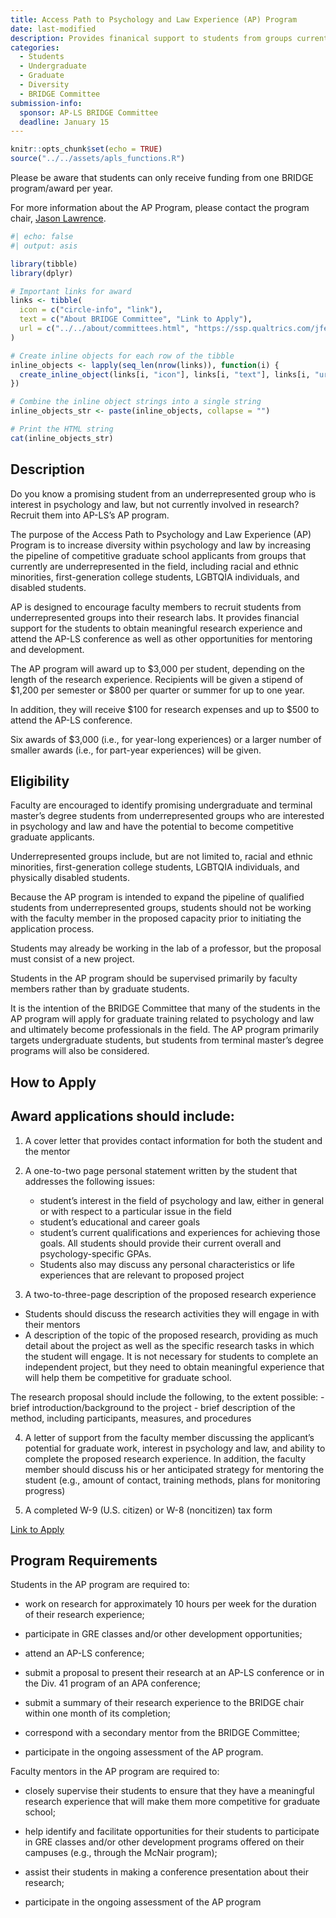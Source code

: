 ```yaml
---
title: Access Path to Psychology and Law Experience (AP) Program
date: last-modified
description: Provides finanical support to students from groups currently underrepresented in the field of psychology and law. 
categories: 
  - Students
  - Undergraduate
  - Graduate
  - Diversity
  - BRIDGE Committee
submission-info:
  sponsor: AP-LS BRIDGE Committee
  deadline: January 15
---
```


```r
knitr::opts_chunk$set(echo = TRUE)
source("../../assets/apls_functions.R")
```

::: vspace
:::

::: callout-note
Please be aware that students can only receive funding from one BRIDGE program/award per year.

For more information about the AP Program, please contact the program chair, [Jason Lawrence](mailto:jason.lawrence@dmh.mo.gov).
```r
#| echo: false
#| output: asis

library(tibble)
library(dplyr)

# Important links for award
links <- tibble(
  icon = c("circle-info", "link"),
  text = c("About BRIDGE Committee", "Link to Apply"),
  url = c("../../about/committees.html", "https://ssp.qualtrics.com/jfe/form/SV_ePbaazCXWwNreZ0")
)

# Create inline objects for each row of the tibble
inline_objects <- lapply(seq_len(nrow(links)), function(i) {
  create_inline_object(links[i, "icon"], links[i, "text"], links[i, "url"])
})

# Combine the inline object strings into a single string
inline_objects_str <- paste(inline_objects, collapse = "")

# Print the HTML string
cat(inline_objects_str)
```
:::

::: vspace
:::

::: panel-tabset
## Description

Do you know a promising student from an underrepresented group who is interest in psychology and law, but not currently involved in research? Recruit them into AP-LS's AP program.

The purpose of the Access Path to Psychology and Law Experience (AP) Program is to increase diversity within psychology and law by increasing the pipeline of competitive graduate school applicants from groups that currently are underrepresented in the field, including racial and ethnic minorities, first-generation college students, LGBTQIA individuals, and disabled students. 

AP is designed to encourage faculty members to recruit students from underrepresented groups into their research labs. It provides financial support for the students to obtain meaningful research experience and attend the AP-LS conference as well as other opportunities for mentoring and development. 

:::{.callout-note}
The AP program will award up to $3,000 per student, depending on the length of the research experience. Recipients will be given a stipend of $1,200 per semester or $800 per quarter or summer for up to one year. 

In addition, they will receive $100 for research expenses and up to $500 to attend the AP-LS conference. 

Six awards of $3,000 (i.e., for year-long experiences) or a larger number of smaller awards (i.e., for part-year experiences) will be given.
:::

## Eligibility

Faculty are encouraged to identify promising undergraduate and terminal master's degree students from underrepresented groups who are interested in psychology and law and have the potential to become competitive graduate applicants. 

Underrepresented groups include, but are not limited to, racial and ethnic minorities, first-generation college students, LGBTQIA individuals, and physically disabled students. 

Because the AP program is intended to expand the pipeline of qualified students from underrepresented groups, students should not be working with the faculty member in the proposed capacity prior to initiating the application process.

Students may already be working in the lab of a professor, but the proposal must consist of a new project.

Students in the AP program should be supervised primarily by faculty members rather than by graduate students.


:::{.callout-note}
It is the intention of the BRIDGE Committee that many of the students in the AP program will apply for graduate training related to psychology and law and ultimately become professionals in the field. The AP program primarily targets undergraduate students, but students from terminal master’s degree programs will also be considered.
:::

## How to Apply

:::{.callout-tip} 
## Award applications should include:

1.  A cover letter that provides contact information for both the student and the mentor

2. A one-to-two page personal statement written by the student that addresses the following issues:
    -   student's interest in the field of psychology and law, either in general or with respect to a particular issue in the field
    -   student's educational and career goals
    -   student's current qualifications and experiences for achieving those goals. All students should provide their current overall and psychology-specific GPAs.
    -   Students also may discuss any personal characteristics or life experiences that are relevant to proposed project

3. A two-to-three-page description of the proposed research experience
  -   Students should discuss the research activities they will engage in with their mentors
  -   A description of the topic of the proposed research, providing as much detail about the project as well as the specific research tasks in which the student will engage. It is not necessary for students to complete an independent project, but they need to obtain meaningful experience that will help them be competitive for graduate school.

:::{callout-tip}
The research proposal should include the following, to the extent possible:
-   brief introduction/background to the project
-   brief description of the method, including participants, measures, and procedures
:::

4. A letter of support from the faculty member discussing the applicant's potential for graduate work, interest in psychology and law, and ability to complete the proposed research experience. In addition, the faculty member should discuss his or her anticipated strategy for mentoring the student (e.g., amount of contact, training methods, plans for monitoring progress)

5. A completed W-9 (U.S. citizen) or W-8 (noncitizen) tax form
:::

<a class="btn btn-primary" href="https://ssp.qualtrics.com/jfe/form/SV_ePbaazCXWwNreZ0" role="button">Link to Apply</a>

## Program Requirements

Students in the AP program are required to:

-   work on research for approximately 10 hours per week for the duration of their research experience;

-   participate in GRE classes and/or other development opportunities;

-   attend an AP-LS conference;

-   submit a proposal to present their research at an AP-LS conference or in the Div. 41 program of an APA conference;

-   submit a summary of their research experience to the BRIDGE chair within one month of its completion;

-   correspond with a secondary mentor from the BRIDGE Committee;

-   participate in the ongoing assessment of the AP program.

Faculty mentors in the AP program are required to:

-   closely supervise their students to ensure that they have a meaningful research experience that will make them more competitive for graduate school;

-   help identify and facilitate opportunities for their students to participate in GRE classes and/or other development programs offered on their campuses (e.g., through the McNair program);

-   assist their students in making a conference presentation about their research;

-   participate in the ongoing assessment of the AP program

:::